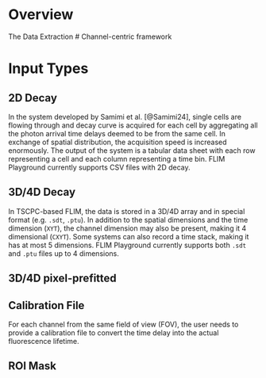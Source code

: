 # Overview

The Data Extraction 
# Channel-centric framework






# Input Types 

## 2D Decay

In the system developed by Samimi et al. [@Samimi24], single cells are flowing through and decay curve is acquired for each cell by aggregating all the photon arrival time delays deemed to be from the same cell. In exchange of spatial distribution, the acquisition speed is increased enormously. The output of the system is a tabular data sheet with each row representing a cell and each column representing a time bin. FLIM Playground currently supports CSV files with 2D decay. 

## 3D/4D Decay

In TSCPC-based FLIM, the data is stored in a 3D/4D array and in special format (e.g. `.sdt`, `.ptu`). In addition to the spatial dimensions and the time dimension (`XYT`), the channel dimension may also be present, making it 4 dimensional (`CXYT`). Some systems can also record a time stack, making it has at most 5 dimensions. FLIM Playground currently supports both `.sdt` and `.ptu` files up to 4 dimensions. 

## 3D/4D pixel-prefitted

## Calibration File

For each channel from the same field of view (FOV), the user needs to provide a calibration file to convert the time delay into the actual fluorescence lifetime. 

## ROI Mask 

